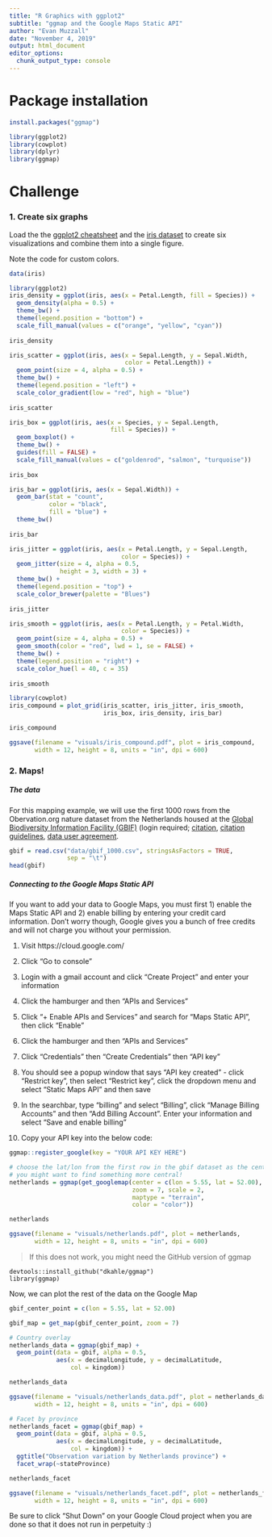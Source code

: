```yaml
---
title: "R Graphics with ggplot2"
subtitle: "ggmap and the Google Maps Static API"
author: "Evan Muzzall"
date: "November 4, 2019"
output: html_document
editor_options: 
  chunk_output_type: console
---
```


# Package installation 

```r
install.packages("ggmap")

library(ggplot2)
library(cowplot)
library(dplyr)
library(ggmap)
```

# Challenge

### 1. Create six graphs

Load the the [ggplot2 cheatsheet](https://rstudio.com/wp-content/uploads/2019/01/Cheatsheets_2019.pdf) and the [iris dataset](https://en.wikipedia.org/wiki/Iris_flower_data_set) to create six visualizations and combine them into a single figure. 

Note the code for custom colors. 

```r
data(iris)
```

```r
library(ggplot2)
iris_density = ggplot(iris, aes(x = Petal.Length, fill = Species)) + 
  geom_density(alpha = 0.5) + 
  theme_bw() + 
  theme(legend.position = "bottom") + 
  scale_fill_manual(values = c("orange", "yellow", "cyan"))
  
iris_density
```

```r
iris_scatter = ggplot(iris, aes(x = Sepal.Length, y = Sepal.Width, 
                                color = Petal.Length)) + 
  geom_point(size = 4, alpha = 0.5) + 
  theme_bw() + 
  theme(legend.position = "left") + 
  scale_color_gradient(low = "red", high = "blue") 
  
iris_scatter
```

```r
iris_box = ggplot(iris, aes(x = Species, y = Sepal.Length, 
                            fill = Species)) + 
  geom_boxplot() + 
  theme_bw() + 
  guides(fill = FALSE) + 
  scale_fill_manual(values = c("goldenrod", "salmon", "turquoise"))
  
iris_box
```

```r
iris_bar = ggplot(iris, aes(x = Sepal.Width)) + 
  geom_bar(stat = "count", 
           color = "black", 
           fill = "blue") + 
  theme_bw()
  
iris_bar
```

```r
iris_jitter = ggplot(iris, aes(x = Petal.Length, y = Sepal.Length, 
                               color = Species)) + 
  geom_jitter(size = 4, alpha = 0.5, 
              height = 3, width = 3) + 
  theme_bw() + 
  theme(legend.position = "top") +
  scale_color_brewer(palette = "Blues")
  
iris_jitter
```

```r
iris_smooth = ggplot(iris, aes(x = Petal.Length, y = Petal.Width, 
                               color = Species)) +
  geom_point(size = 4, alpha = 0.5) + 
  geom_smooth(color = "red", lwd = 1, se = FALSE) + 
  theme_bw() + 
  theme(legend.position = "right") + 
  scale_color_hue(l = 40, c = 35)
  
iris_smooth
```


```r
library(cowplot)
iris_compound = plot_grid(iris_scatter, iris_jitter, iris_smooth, 
                          iris_box, iris_density, iris_bar)

iris_compound

ggsave(filename = "visuals/iris_compound.pdf", plot = iris_compound, 
       width = 12, height = 8, units = "in", dpi = 600)
```

### 2. Maps!

##### The data

For this mapping example, we will use the first 1000 rows from the Obervation.org nature dataset from the Netherlands housed at the [Global Biodiversity Information Facility (GBIF)](https://www.gbif.org/occurrence/download?dataset_key=8a863029-f435-446a-821e-275f4f641165) (login required; [citation](https://doi.org/10.15468/dl.jgjalb), [citation guidelines](https://www.gbif.org/citation-guidelines), [data user agreement](https://www.gbif.org/terms/data-user). 

```r
gbif = read.csv("data/gbif_1000.csv", stringsAsFactors = TRUE, 
                sep = "\t")
head(gbif)
```

##### Connecting to the Google Maps Static API

If you want to add your data to Google Maps, you must first 1) enable the Maps Static API and 2) enable billing by entering your credit card information. Don't worry though, Google gives you a bunch of free credits and will not charge you without your permission. 

1. Visit https://cloud.google.com/

2. Click "Go to console"

3. Login with a gmail account and click "Create Project" and enter your information

4. Click the hamburger and then "APIs and Services"

5. Click "+ Enable APIs and Services" and search for "Maps Static API", then click "Enable"

6. Click the hamburger and then "APIs and Services"

7. Click "Credentials" then "Create Credentials" then "API key"

8. You should see a popup window that says "API key created" - click "Restrict key", then select "Restrict key", click the dropdown menu and select "Static Maps API" and then save

9. In the searchbar, type "billing" and select "Billing", click "Manage Billing Accounts" and then "Add Billing Account". Enter your information and select "Save and enable billing"

10. Copy your API key into the below code: 

```r
ggmap::register_google(key = "YOUR API KEY HERE") 
```

```r
# choose the lat/lon from the first row in the gbif dataset as the center point
# you might want to find something more central! 
netherlands = ggmap(get_googlemap(center = c(lon = 5.55, lat = 52.00),
                                  zoom = 7, scale = 2,
                                  maptype = "terrain",
                                  color = "color"))

netherlands

ggsave(filename = "visuals/netherlands.pdf", plot = netherlands, 
       width = 12, height = 8, units = "in", dpi = 600)
```

> If this does not work, you might need the GitHub version of ggmap
```
devtools::install_github("dkahle/ggmap")
library(ggmap)
```

Now, we can plot the rest of the data on the Google Map

```r
gbif_center_point = c(lon = 5.55, lat = 52.00)

gbif_map = get_map(gbif_center_point, zoom = 7) 

# Country overlay
netherlands_data = ggmap(gbif_map) + 
  geom_point(data = gbif, alpha = 0.5, 
             aes(x = decimalLongitude, y = decimalLatitude, 
                 col = kingdom)) 

netherlands_data

ggsave(filename = "visuals/netherlands_data.pdf", plot = netherlands_data, 
       width = 12, height = 8, units = "in", dpi = 600)

# Facet by province
netherlands_facet = ggmap(gbif_map) + 
  geom_point(data = gbif, alpha = 0.5, 
             aes(x = decimalLongitude, y = decimalLatitude, 
                 col = kingdom)) + 
  ggtitle("Observation variation by Netherlands province") + 
  facet_wrap(~stateProvince)

netherlands_facet

ggsave(filename = "visuals/netherlands_facet.pdf", plot = netherlands_facet, 
       width = 12, height = 8, units = "in", dpi = 600)
```

Be sure to click "Shut Down" on your Google Cloud project when you are done so that it does not run in perpetuity :) 
